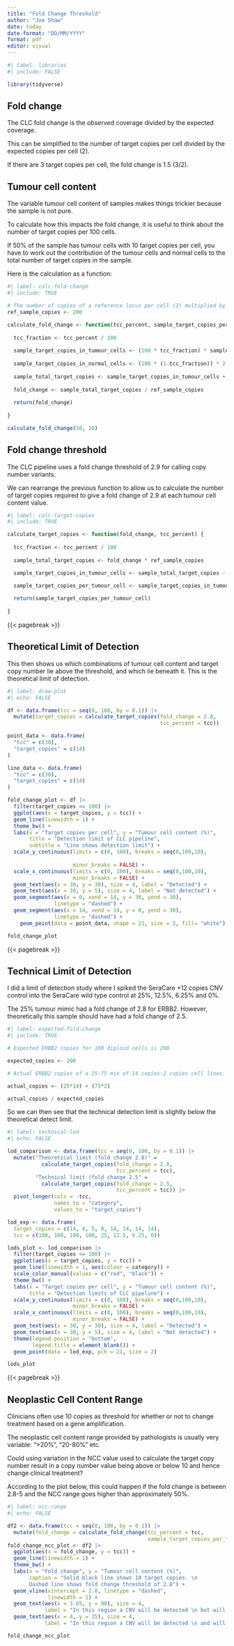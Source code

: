 ```yaml
---
title: "Fold Change Threshold"
author: "Joe Shaw"
date: today
date-format: "DD/MM/YYYY"
format: pdf
editor: visual
---
```


```r
#| label: libraries
#| include: FALSE

library(tidyverse)

```

## Fold change

The CLC fold change is the observed coverage divided by the expected coverage.

This can be simplified to the number of target copies per cell divided by the expected copies per cell (2).

If there are 3 target copies per cell, the fold change is 1.5 (3/2).

## Tumour cell content

The variable tumour cell content of samples makes things trickier because the sample is not pure.

To calculate how this impacts the fold change, it is useful to think about the number of target copies per 100 cells.

If 50% of the sample has tumour cells with 10 target copies per cell, you have to work out the contribution of the tumour cells and normal cells to the total number of target copies in the sample.

Here is the calculation as a function:

```r
#| label: calc-fold-change
#| include: TRUE

# The number of copies of a reference locus per cell (2) multiplied by 100 cells.
ref_sample_copies <- 200

calculate_fold_change <- function(tcc_percent, sample_target_copies_per_tumour_cell) {
  
  tcc_fraction <- tcc_percent / 100
  
  sample_target_copies_in_tumour_cells <- (100 * tcc_fraction) * sample_target_copies_per_tumour_cell
  
  sample_target_copies_in_normal_cells <- (100 * (1-tcc_fraction)) * 2
  
  sample_total_target_copies <- sample_target_copies_in_tumour_cells + sample_target_copies_in_normal_cells
  
  fold_change <- sample_total_target_copies / ref_sample_copies
  
  return(fold_change)
  
}

calculate_fold_change(50, 10)

```

## Fold change threshold

The CLC pipeline uses a fold change threshold of 2.9 for calling copy number variants.

We can rearrange the previous function to allow us to calculate the number of target copies required to give a fold change of 2.9 at each tumour cell content value.

```r
#| label: calc-target-copies
#| include: TRUE

calculate_target_copies <- function(fold_change, tcc_percent) {
  
  tcc_fraction <- tcc_percent / 100
  
  sample_total_target_copies <- fold_change * ref_sample_copies

  sample_target_copies_in_tumour_cells <- sample_total_target_copies - ((100 * (1-tcc_fraction)) * 2)

  sample_target_copies_per_tumour_cell <- sample_target_copies_in_tumour_cells / (100 * tcc_fraction)
  
  return(sample_target_copies_per_tumour_cell)
  
}

```

{{< pagebreak >}}

## Theoretical Limit of Detection

This then shows us which combinations of tumour cell content and target copy number lie above the threshold, and which lie beneath it. This is the theoretical limit of detection.

```r
#| label: draw-plot
#| echo: FALSE

df <- data.frame(tcc = seq(0, 100, by = 0.1)) |> 
  mutate(target_copies = calculate_target_copies(fold_change = 2.8,
                                                 tcc_percent = tcc))

point_data <- data.frame(
  "tcc" = c(30),
  "target_copies" = c(14)
)

line_data <- data.frame(
  "tcc" = c(30),
  "target_copies" = c(14)
)

fold_change_plot <- df |> 
  filter(target_copies <= 100) |> 
  ggplot(aes(x = target_copies, y = tcc)) +
  geom_line(linewidth = 1) +
  theme_bw() +
  labs(x = "Target copies per cell", y = "Tumour cell content (%)",
       title = "Detection limit of CLC pipeline",
       subtitle = "Line shows detection limit") +
  scale_y_continuous(limits = c(0, 100), breaks = seq(0,100,10),
                     
                     minor_breaks = FALSE) +
  scale_x_continuous(limits = c(0, 100), breaks = seq(0,100,10),
                     minor_breaks = FALSE) +
  geom_text(aes(x = 30, y = 30), size = 4, label = "Detected") +
  geom_text(aes(x = 30, y = 5), size = 4, label = "Not detected") +
  geom_segment(aes(x = 0, xend = 14, y = 30, yend = 30),
               linetype = "dashed") +
  geom_segment(aes(x = 14, xend = 14, y = 0, yend = 30),
               linetype = "dashed") +
    geom_point(data = point_data, shape = 21, size = 2, fill= "white")

fold_change_plot

```

{{< pagebreak >}}

## Technical Limit of Detection

I did a limit of detection study where I spiked the SeraCare +12 copies CNV control into the SeraCare wild type control at 25%, 12.5%, 6.25% and 0%.

The 25% tumour mimic had a fold change of 2.8 for ERBB2. However, theoretically this sample should have had a fold change of 2.5.

```r
#| label: expected-fold-change
#| include: TRUE

# Expected ERBB2 copies for 100 diploid cells is 200

expected_copies <- 200

# Actual ERBB2 copies of a 25:75 mix of 14 copies:2 copies cell lines.

actual_copies <- (25*14) + (75*2)

actual_copies / expected_copies

```

So we can then see that the technical detection limit is slightly below the theoretical detect limit.

```r
#| label: technical-lod
#| echo: FALSE

lod_comparison <- data.frame(tcc = seq(0, 100, by = 0.1)) |> 
  mutate("Theoretical limit (fold change 2.8)" =
           calculate_target_copies(fold_change = 2.8,
                                   tcc_percent = tcc),
         "Technical limit (fold change 2.5" = 
           calculate_target_copies(fold_change = 2.5,
                                   tcc_percent = tcc)) |> 
  pivot_longer(cols = -tcc,
               names_to = "category",
               values_to = "target_copies")

lod_exp <- data.frame(
  target_copies = c(14, 8, 5, 0, 14, 14, 14, 14),
  tcc = c(100, 100, 100, 100, 25, 12.5, 6.25, 0))

lods_plot <- lod_comparison |> 
  filter(target_copies <= 100) |> 
  ggplot(aes(x = target_copies, y = tcc)) +
  geom_line(linewidth = 1, aes(colour = category)) +
  scale_color_manual(values = c("red", "black")) +
  theme_bw() +
  labs(x = "Target copies per cell", y = "Tumour cell content (%)",
       title = "Detection limits of CLC pipeline") +
  scale_y_continuous(limits = c(0, 100), breaks = seq(0,100,10),
                     minor_breaks = FALSE) +
  scale_x_continuous(limits = c(0, 100), breaks = seq(0,100,10),
                     minor_breaks = FALSE) +
  geom_text(aes(x = 30, y = 30), size = 4, label = "Detected") +
  geom_text(aes(x = 30, y = 5), size = 4, label = "Not detected") +
  theme(legend.position = "bottom",
        legend.title = element_blank()) +
  geom_point(data = lod_exp, pch = 21, size = 2)

lods_plot

```

{{< pagebreak >}}

## Neoplastic Cell Content Range

Clinicians often use 10 copies as threshold for whether or not to change treatment based on a gene amplification.

The neoplastic cell content range provided by pathologists is usually very variable: "\>20%", "20-80%" etc.

Could using variation in the NCC value used to calculate the target copy number result in a copy number value being above or below 10 and hence change clinical treatment?

According to the plot below, this could happen if the fold change is between 2.8-5 and the NCC range goes higher than approximately 50%.

```r
#| label: ncc-range
#| echo: FALSE

df2 <- data.frame(tcc = seq(0, 100, by = 0.1)) |> 
  mutate(fold_change = calculate_fold_change(tcc_percent = tcc,
                                             sample_target_copies_per_tumour_cell = 10))
fold_change_ncc_plot <- df2 |> 
  ggplot(aes(x = fold_change, y = tcc)) +
  geom_line(linewidth = 1) +
  theme_bw() +
  labs(x = "Fold change", y = "Tumour cell content (%)",
       caption = "Solid black line shows 10 target copies. \n 
       Dashed line shows fold change threshold of 2.8") +
  geom_vline(xintercept = 2.8, linetype = "dashed",
             linewidth = 1) +
  geom_text(aes(x = 3.65, y = 90), size = 4, 
            label = "In this region a CNV will be detected \n but will be below 10 copies") +
  geom_text(aes(x = 4, y = 25), size = 4, 
            label = "In this region a CNV will be detected \n and will be above 10 copies") 

fold_change_ncc_plot

```
